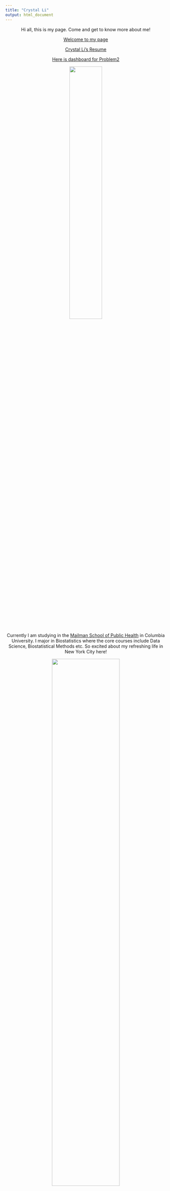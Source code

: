 ```yaml
---
title: "Crystal Li"
output: html_document
---
```

<center>

Hi all, this is my page. Come and get to know more about me!


[Welcome to my page](About.html)

[Crystal Li's Resume](Resume.html)

[Here is dashboard for Problem2](flex.html)

<img src = 'images/bb.jpeg' style="width:45%">


Currently I am studying in the [Mailman School of Public Health](https://www.mailman.columbia.edu) in Columbia University. I major in Biostatistics where the core courses include Data Science, Biostatistical Methods etc. So excited about my refreshing life in New York City here!

<img src = 'images/class.JPG' style = 'width:65%'>


</center>



